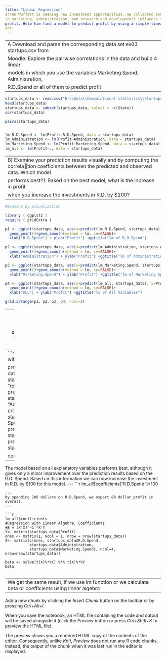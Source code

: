 ```yaml
---
title: "Linear Regression"
arren Wuffett is seeking new investment opportunities. He collected some data from start-ups and wants to know how their business strategies (spendings
in marketing, administration, and research and development) influence their
profit. Help him find a model to predict profit by using a simple linear regression and the mentioned variables. Hint: in R use the commands lm, predict,
cor.
---
```


---
A Download and parse the corresponding data set ex03 startups.csv from
Moodle. Explore the pairwise correlations in the data and build 4 linear
models in which you use the variables Marketing.Spend, Administration,
R.D.Spend or all of them to predict profit
---


```r
startups_data <- read.csv("D:\\data\\Computational statistics\\startups.csv", sep = ",")
head(startups_data)
startups_data <- subset(startups_data, select = -c(State))
cor(startups_data)

pairs(startups_data)


lm_R.D.Spend <- lm(Profit~R.D.Spend, data = startups_data)
lm_Administration <- lm(Profit~Administration, data = startups_data)
lm_Marketing.Spend <- lm(Profit~Marketing.Spend, data = startups_data)
lm_all <- lm(Profit~., data = startups_data)
```


---
B) Examine your prediction results visually and by computing the correlation coefficients between the predicted and observed data. Which model
performs best?1 Based on the best model, what is the increase in profit
when you increase the investments in R.D. by $100?
---

```r
#Examine by visualization

library ( ggplot2 )
require ( gridExtra )

p1 <- ggplot(startups_data, aes(x=predict(lm_R.D.Spend, startups_data), y=Profit))+
  geom_point()+geom_smooth(method = lm, se=FALSE)+
  xlab("R.D.Spend") + ylab("Profit") +ggtitle("lm of R.D.Spend")

p2 <- ggplot(startups_data, aes(x=predict(lm_Administration, startups_data), y=Profit))+
  geom_point()+geom_smooth(method = lm, se=FALSE)+
  xlab("Administration") + ylab("Profit") +ggtitle("lm of Administration")

p3 <- ggplot(startups_data, aes(x=predict(lm_Marketing.Spend, startups_data), y=Profit))+
  geom_point()+geom_smooth(method = lm, se=FALSE)+
  xlab("Marketing.Spend") + ylab("Profit") +ggtitle("lm of Marketing Spend")

p4 <- ggplot(startups_data, aes(x=predict(lm_all, startups_data), y=Profit))+
  geom_point()+geom_smooth(method = lm, se=FALSE)+
  xlab("ALL") + ylab("Profit") +ggtitle("lm of All Variables")

grid.arrange(p1, p2, p3, p4, ncol=2)


```
---
based on the linear regression model R.D.Spend is highly correleted with profit, so we can invest more on R.D.Spend

---
```r
#predicting correlation with correlation coefficient

predictions <- data.frame("profit" = startups_data$Profit,
                          "rd_pred" = predict(lm_R.D.Spend, startups_data),
                          "Administration" = predict(lm_Administration, startups_data),
                          "Marketing Spend" = predict(lm_Marketing.Spend, startups_data),
                          "ALL" = predict(lm_all, startups_data))

cor(predictions)
```

---
The model based on all explanatory variables performs best, although it gives
only a minor improvement over the prediction results based on the R.D. Spend.
Based on this information we can now increase the investment in R.D. by $100
for this model.
---
```r

lm_all$coefficients["R.D.Spend"]*100
```
---
by spending 100 dollars on R.D.Spend, we expect 80 dollar profit in overall.
---

```r

lm_all$coefficients
#Regression with Linear Algebra, Coefficients
#β = (X′X)^−1 *X′Y
Y<- matrix(startups_data$Profit)
ones <- matrix(1, ncol = 1, nrow = nrow(startups_data))
X<- matrix(c(ones, startups_data$R.D.Spend,
           startups_data$Administration,
           startups_data$Marketing.Spend), ncol=4, nrow=nrow(startups_data))

beta <- solve(t(X)%*%X) %*% t(X)%*%Y
beta


```
---
We get the same result, if we use lm function or we calculate beta or coefficients using linear algebra
---


Add a new chunk by clicking the *Insert Chunk* button on the toolbar or by pressing *Ctrl+Alt+I*.

When you save the notebook, an HTML file containing the code and output will be saved alongside it (click the *Preview* button or press *Ctrl+Shift+K* to preview the HTML file).

The preview shows you a rendered HTML copy of the contents of the editor. Consequently, unlike *Knit*, *Preview* does not run any R code chunks. Instead, the output of the chunk when it was last run in the editor is displayed.
